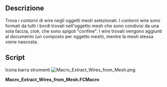 <languages/>

{{Macro/it
|Name=Macro Extract Wires from Mesh
|Icon=Macro_Extract_Wires_from_Mesh.png
|Translate=Wire da Mesh
|Description=Estrae i bordi wire dai mesh selezionati
|Author=Yorik
|Version=1
|Date=2016-12-17
|FCVersion=All
|Download=[https://www.freecadweb.org/wiki/images/2/28/Macro_Extract_Wires_from_Mesh.png ToolBar Icon]
}}

==Descrizione==

Trova i contorni di wire negli oggetti mesh selezionati. I contorni wire sono formati da tutti i bordi trovati nell'oggetto mesh che sono condivisi da una sola faccia, cioè, che sono spigoli "confine". I wire trovati vengono aggiunti al documento (un composto per oggetto mesh), mentre la mesh stessa viene nascosta.

==Script==

Icona barra strumenti
[[Image:Macro_Extract_Wires_from_Mesh.png]]

'''Macro_Extract_Wires_from_Mesh.FCMacro'''

{{MacroCode|code=
#!/usr/bin/python

# This macro will extract wires from selected meshes
# The result is a new Part Compound containing wires, one per original mesh object
# The selected meshes will be hidden but still selected after the operation.
# Warning, it takes a bit of time...

import FreeCAD,FreeCADGui,Part,Draft,DraftGeomUtils,Mesh
for obj in FreeCADGui.Selection.getSelection():
    if obj.isDerivedFrom("Mesh::Feature"):
        shape = Part.Shape()
        shape.makeShapeFromMesh(obj.Mesh.Topology,0.1)
        edges = []
        lut = {}
        for f in shape.Faces:
            for e in f.Edges:
                lut.setdefault(e.hashCode(),[]).append(e)
        for k,v in lut.items():
            if len(v) == 1:
                edges.extend(v)
        if edges:
            wires = DraftGeomUtils.findWires(edges)
            if wires:
                Part.show(Part.makeCompound(wires))
                obj.ViewObject.hide()
}}